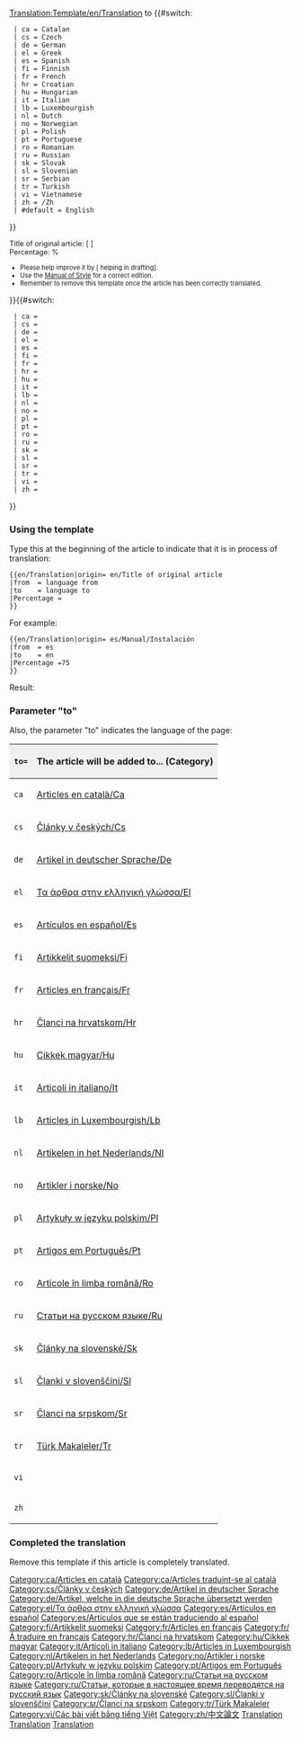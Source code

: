 <noinclude>[[Translation:Template/en/Translation]]</noinclude><noinclude></noinclude>{{en/Ambox| type  = style
| image = en/Translation.png
| text  = <strong>This article is being translated from {{#switch:{{{from|}}}
  | ca = Catalan
  | cs = Czech
  | de = German
  | el = Greek
  | es = Spanish
  | fi = Finnish
  | fr = French
  | hr = Croatian
  | hu = Hungarian
  | it = Italian
  | lb = Luxembourgish
  | nl = Dutch
  | no = Norwegian
  | pl = Polish
  | pt = Portuguese
  | ro = Romanian
  | ru = Russian
  | sk = Slovak
  | sl = Slovenian
  | sr = Serbian
  | tr = Turkish
  | vi = Vietnamese
  | zh = Chinese
  | #default = English
}} to {{#switch:{{{to|}}}
  | ca = Catalan
  | cs = Czech
  | de = German
  | el = Greek
  | es = Spanish
  | fi = Finnish
  | fr = French
  | hr = Croatian
  | hu = Hungarian
  | it = Italian
  | lb = Luxembourgish
  | nl = Dutch
  | no = Norwegian
  | pl = Polish
  | pt = Portuguese
  | ro = Romanian
  | ru = Russian
  | sk = Slovak
  | sl = Slovenian
  | sr = Serbian
  | tr = Turkish
  | vi = Vietnamese
  | zh = /Zh
  | #default = English
}}</strong>
<div style="font-size: 90%">
Title of original article: <includeonly>[{{SERVER}}{{localurl:{{NAMESPACE}}:{{{origin}}}|action=view}} {{{origin}}}]</includeonly><noinclude>{{{origin}}}</noinclude><br/>Percentage: {{{Percentage|0}}}%</div><div style="font-size: 80%">
*Please help improve it by [{{SERVER}}{{localurl:{{NAMESPACE}}:{{PAGENAME}}|action=edit}} helping in drafting].
*Use the [[en/Wiki/Manual of Style|Manual of Style]] for a correct edition.
*Remember to remove this template once the article has been correctly translated.</div>
}}<includeonly>{{#switch:{{{to|}}}
  | ca = [[Category:ca/Articles en català]][[Category:ca/Articles traduint-se al català]]
  | cs = [[Category:cs/Články v českých]]
  | de = [[Category:de/Artikel in deutscher Sprache]][[Category:de/Artikel, welche in die deutsche Sprache übersetzt werden]]
  | el = [[Category:el/Τα άρθρα στην ελληνική γλώσσα]]
  | es = [[Category:es/Artículos en español]][[Category:es/Artículos que se están traduciendo al español]]
  | fi = [[Category:fi/Artikkelit suomeksi]]
  | fr = [[Category:fr/Articles en français]][[Category:fr/À traduire en français]]
  | hr = [[Category:hr/Članci na hrvatskom]]
  | hu = [[Category:hu/Cikkek magyar]]
  | it = [[Category:it/Articoli in italiano]]
  | lb = [[Category:lb/Articles in Luxembourgish]]
  | nl = [[Category:nl/Artikelen in het Nederlands]]
  | no = [[Category:no/Artikler i norske]]
  | pl = [[Category:pl/Artykuły w języku polskim]]
  | pt = [[Category:pt/Artigos em Português]]
  | ro = [[Category:ro/Articole în limba română]]
  | ru = [[Category:ru/Статьи на русском языке]][[Category:ru/Статьи, которые в настоящее время переводятся на русский язык]]
  | sk = [[Category:sk/Články na slovenské]]
  | sl = [[Category:sl/Članki v slovenščini]]
  | sr = [[Category:sr/Članci na srpskom]]
  | tr = [[Category:tr/Türk Makaleler]]
  | vi = [[Category:vi/Các bài viết bằng tiếng Việt]]
  | zh = [[Category:zh/中文論文]]
}}</includeonly><noinclude>

=== Using the template ===
Type this at the beginning of the article to indicate that it is in process of translation:
<pre>
{{en/Translation|origin= en/Title of original article
|from  = language from
|to    = language to
|Percentage =
}}
</pre>
For example:
<pre>
{{en/Translation|origin= es/Manual/Instalación
|from  = es
|to    = en
|Percentage =75
}}
</pre>
Result:
{{en/Translation|origin= es/Manual/Instalación
|from  = es
|to    = en
|Percentage =75
}}

===Parameter "to"===
Also, the parameter "to" indicates the language of the page:

{|border="2" width="auto" cellspacing="4" cellpadding="3" rules="all" style="margin:1em 1em 1em 0; border:solid 1px #AAAAAA;"
!width='46' style="background:#efefef;"|<code>to=</code>
!colspan="2" style="background:#efefef;"|The article will be added to... (Category)
|-
|<code>ca</code>|| [[:Category:ca/Articles en català|Articles en català/Ca]] || [[:Category:ca/Articles traduint-se al català|Articles traduint-se al català/Ca]]
|-
|<code>cs</code>|| [[:Category:cs/Články v českých|Články v českých/Cs]] ||
|-
|<code>de</code>|| [[:Category:de/Artikel in deutscher Sprache|Artikel in deutscher Sprache/De]] || [[:Category:de/Artikel, welche in die deutsche Sprache übersetzt werden|Artikel ins Deutsche úbersetzt werden/De]]
|-
|<code>el</code>|| [[:Category:el/Τα άρθρα στην ελληνική γλώσσα|Τα άρθρα στην ελληνική γλώσσα/El]] ||
|-
|<code>es</code>|| [[:Category:es/Artículos en español|Artículos en español/Es]] || [[:Category:es/Artículos que se están traduciendo al español|Artículos que se están traduciendo al español/Es]]
|-
|<code>fi</code>|| [[:Category:fi/Artikkelit suomeksi|Artikkelit suomeksi/Fi]] ||
|-
|<code>fr</code>|| [[:Category:fr/Articles en français|Articles en français/Fr]] || [[:Category:fr/À traduire en français|À traduire en français/Fr]]
|-
|<code>hr</code>|| [[:Category:hr/Članci na hrvatskom|Članci na hrvatskom/Hr]] ||
|-
|<code>hu</code>|| [[:Category:hu/Cikkek magyar|Cikkek magyar/Hu]] || [[:Category:hu/Fordításban]]
|-
|<code>it</code>|| [[:Category:it/Articoli in italiano|Articoli in italiano/It]] ||
|-
|<code>lb</code>|| [[:Category:lb/Articles in Luxembourgish|Articles in Luxembourgish/Lb]] ||
|-
|<code>nl</code>|| [[:Category:nl/Artikelen in het Nederlands|Artikelen in het Nederlands/Nl]] ||
|-
|<code>no</code>|| [[:Category:no/Artikler i norske|Artikler i norske/No]] ||
|-
|<code>pl</code>|| [[:Category:pl/Artykuły w języku polskim|Artykuły w języku polskim/Pl]] ||
|-
|<code>pt</code>|| [[:Category:pt/Artigos em Português|Artigos em Português/Pt]] ||
|-
|<code>ro</code>|| [[:Category:ro/Articole în limba română|Articole în limba română/Ro]] ||
|-
|<code>ru</code>|| [[:Category:ru/Статьи на русском языке|Статьи на русском языке/Ru]] || [[:Category:ru/Статьи, которые в настоящее время переводятся на русский язык|Статьи в настоящее время переведенные на русский язык/Ru]]
|-
|<code>sk</code>|| [[:Category:sk/Články na slovenské|Články na slovenské/Sk]] ||
|-
|<code>sl</code>|| [[:Category:sl/Članki v slovenščini|Članki v slovenščini/Sl]] ||
|-
|<code>sr</code>|| [[:Category:sr/Članci na srpskom|Članci na srpskom/Sr]] ||
|-
|<code>tr</code>|| [[:Category:tr/Türk Makaleler|Türk Makaleler/Tr]] ||
|-
|<code>vi</code>||  ||
|-
|<code>zh</code>||  ||
|}

=== Completed the translation===
Remove this template if this article is completely translated.
[[Category:en/Templates|Translation]][[Category:en/Translation|Translation]][[Category:en/Message boxes|Translation]]</noinclude>